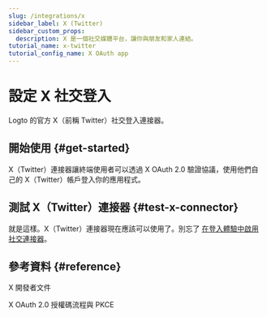 ```yaml
---
slug: /integrations/x
sidebar_label: X (Twitter)
sidebar_custom_props:
  description: X 是一個社交媒體平台，讓你與朋友和家人連結。
tutorial_name: x-twitter
tutorial_config_name: X OAuth app
---
```




# 設定 X 社交登入

Logto 的官方 X（前稱 Twitter）社交登入連接器。

<GuideTip />

## 開始使用 \{#get-started}

X（Twitter）連接器讓終端使用者可以透過 X OAuth 2.0 驗證協議，使用他們自己的 X（Twitter）帳戶登入你的應用程式。

<Integration />

## 測試 X（Twitter）連接器 \{#test-x-connector}

就是這樣。X（Twitter）連接器現在應該可以使用了。別忘了 [在登入體驗中啟用社交連接器](/connectors/social-connectors/#enable-social-sign-in)。

## 參考資料 \{#reference}

<Url href="https://developer.x.com/en/docs">X 開發者文件</Url>

<Url href="https://developer.x.com/en/docs/authentication/oauth-2-0/authorization-code">
  X OAuth 2.0 授權碼流程與 PKCE
</Url>
